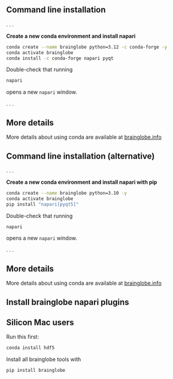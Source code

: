 ## Command line installation

. . .

**Create a new conda environment and install napari**
```bash
conda create --name brainglobe python=3.12 -c conda-forge -y
conda activate brainglobe
conda install -c conda-forge napari pyqt
```

Double-check that running
```bash
napari
```
opens a new `napari` window.

. . .

::: {.callout-tip}
## More details

More details about using conda are available at [brainglobe.info](https://brainglobe.info/documentation/setting-up/conda.html){preview-link="true"}
:::

## Command line installation (alternative) {.smaller}

. . .

**Create a new conda environment and install napari with pip**
```bash
conda create --name brainglobe python=3.10 -y
conda activate brainglobe
pip install "napari[pyqt5]"
```

Double-check that running
```bash
napari
```
opens a new `napari` window.

. . .

::: {.callout-tip}
## More details

More details about using conda are available at [brainglobe.info](https://brainglobe.info/documentation/setting-up/conda.html){preview-link="true"}
:::

## Install brainglobe napari plugins

::: {.callout-caution}
## Silicon Mac users 
Run this first:
```bash
conda install hdf5
```
:::

Install all brainglobe tools with
```.bash
pip install brainglobe
```